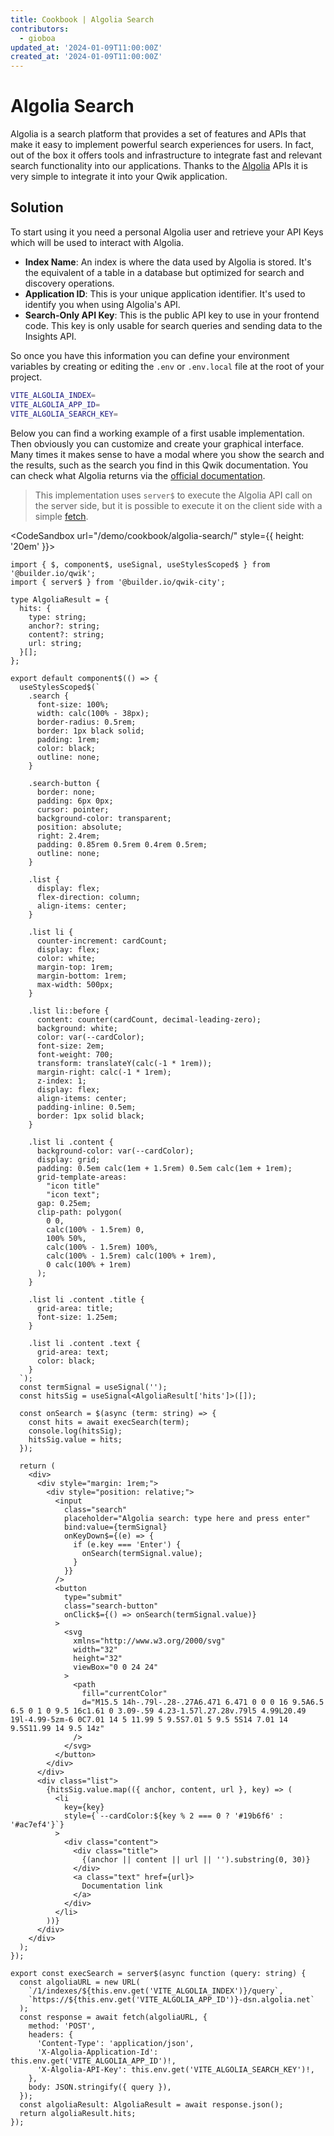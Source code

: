 ```yaml
---
title: Cookbook | Algolia Search
contributors:
  - gioboa
updated_at: '2024-01-09T11:00:00Z'
created_at: '2024-01-09T11:00:00Z'
---
```



# Algolia Search

Algolia is a search platform that provides a set of features and APIs that make it easy to implement powerful search experiences for users.
In fact, out of the box it offers tools and infrastructure to integrate fast and relevant search functionality into our applications.
Thanks to the [Algolia](https://www.algolia.com/) APIs it is very simple to integrate it into your Qwik application.

## Solution

To start using it you need a personal Algolia user and retrieve your API Keys which will be used to interact with Algolia.
- **Index Name**: An index is where the data used by Algolia is stored. It's the equivalent of a table in a database but optimized for search and discovery operations.
- **Application ID**: This is your unique application identifier. It's used to identify you when using Algolia's API.
- **Search-Only API Key**: This is the public API key to use in your frontend code. This key is only usable for search queries and sending data to the Insights API.

So once you have this information you can define your environment variables by creating or editing the `.env` or `.env.local` file at the root of your project.

```bash title=".env"
VITE_ALGOLIA_INDEX=
VITE_ALGOLIA_APP_ID=
VITE_ALGOLIA_SEARCH_KEY=
```

Below you can find a working example of a first usable implementation.
Then obviously you can customize and create your graphical interface.
Many times it makes sense to have a modal where you show the search and the results, such as the search you find in this Qwik documentation.
You can check what Algolia returns via the [official documentation](https://www.algolia.com/doc/).

> This implementation uses `server$` to execute the Algolia API call on the server side, but it is possible to execute it on the client side with a simple [fetch](https://developer.mozilla.org/en-US/docs/Web/API/Fetch_API/Using_Fetch).

<CodeSandbox url="/demo/cookbook/algolia-search/"  style={{ height: '20em' }}>
```tsx
import { $, component$, useSignal, useStylesScoped$ } from '@builder.io/qwik';
import { server$ } from '@builder.io/qwik-city';

type AlgoliaResult = {
  hits: {
    type: string;
    anchor?: string;
    content?: string;
    url: string;
  }[];
};

export default component$(() => {
  useStylesScoped$(`
    .search {
      font-size: 100%;
      width: calc(100% - 38px);
      border-radius: 0.5rem;
      border: 1px black solid;
      padding: 1rem;
      color: black;
      outline: none;
    }

    .search-button {
      border: none;
      padding: 6px 0px;
      cursor: pointer;
      background-color: transparent;
      position: absolute;
      right: 2.4rem;
      padding: 0.85rem 0.5rem 0.4rem 0.5rem;
      outline: none;
    }

    .list {
      display: flex;
      flex-direction: column;
      align-items: center;
    }

    .list li {
      counter-increment: cardCount;
      display: flex;
      color: white;
      margin-top: 1rem;
      margin-bottom: 1rem;
      max-width: 500px;
    }

    .list li::before {
      content: counter(cardCount, decimal-leading-zero);
      background: white;
      color: var(--cardColor);
      font-size: 2em;
      font-weight: 700;
      transform: translateY(calc(-1 * 1rem));
      margin-right: calc(-1 * 1rem);
      z-index: 1;
      display: flex;
      align-items: center;
      padding-inline: 0.5em;
      border: 1px solid black;
    }

    .list li .content {
      background-color: var(--cardColor);
      display: grid;
      padding: 0.5em calc(1em + 1.5rem) 0.5em calc(1em + 1rem);
      grid-template-areas:
        "icon title"
        "icon text";
      gap: 0.25em;
      clip-path: polygon(
        0 0,
        calc(100% - 1.5rem) 0,
        100% 50%,
        calc(100% - 1.5rem) 100%,
        calc(100% - 1.5rem) calc(100% + 1rem),
        0 calc(100% + 1rem)
      );
    }

    .list li .content .title {
      grid-area: title;
      font-size: 1.25em;
    }

    .list li .content .text {
      grid-area: text;
      color: black;
    }    
  `);
  const termSignal = useSignal('');
  const hitsSig = useSignal<AlgoliaResult['hits']>([]);

  const onSearch = $(async (term: string) => {
    const hits = await execSearch(term);
    console.log(hitsSig);
    hitsSig.value = hits;
  });

  return (
    <div>
      <div style="margin: 1rem;">
        <div style="position: relative;">
          <input
            class="search"
            placeholder="Algolia search: type here and press enter"
            bind:value={termSignal}
            onKeyDown$={(e) => {
              if (e.key === 'Enter') {
                onSearch(termSignal.value);
              }
            }}
          />
          <button
            type="submit"
            class="search-button"
            onClick$={() => onSearch(termSignal.value)}
          >
            <svg
              xmlns="http://www.w3.org/2000/svg"
              width="32"
              height="32"
              viewBox="0 0 24 24"
            >
              <path
                fill="currentColor"
                d="M15.5 14h-.79l-.28-.27A6.471 6.471 0 0 0 16 9.5A6.5 6.5 0 1 0 9.5 16c1.61 0 3.09-.59 4.23-1.57l.27.28v.79l5 4.99L20.49 19l-4.99-5zm-6 0C7.01 14 5 11.99 5 9.5S7.01 5 9.5 5S14 7.01 14 9.5S11.99 14 9.5 14z"
              />
            </svg>
          </button>
        </div>
      </div>
      <div class="list">
        {hitsSig.value.map(({ anchor, content, url }, key) => (
          <li
            key={key}
            style={`--cardColor:${key % 2 === 0 ? '#19b6f6' : '#ac7ef4'}`}
          >
            <div class="content">
              <div class="title">
                {(anchor || content || url || '').substring(0, 30)}
              </div>
              <a class="text" href={url}>
                Documentation link
              </a>
            </div>
          </li>
        ))}
      </div>
    </div>
  );
});

export const execSearch = server$(async function (query: string) {
  const algoliaURL = new URL(
    `/1/indexes/${this.env.get('VITE_ALGOLIA_INDEX')}/query`,
    `https://${this.env.get('VITE_ALGOLIA_APP_ID')}-dsn.algolia.net`
  );
  const response = await fetch(algoliaURL, {
    method: 'POST',
    headers: {
      'Content-Type': 'application/json',
      'X-Algolia-Application-Id': this.env.get('VITE_ALGOLIA_APP_ID')!,
      'X-Algolia-API-Key': this.env.get('VITE_ALGOLIA_SEARCH_KEY')!,
    },
    body: JSON.stringify({ query }),
  });
  const algoliaResult: AlgoliaResult = await response.json();
  return algoliaResult.hits;
});
```
</CodeSandbox>

